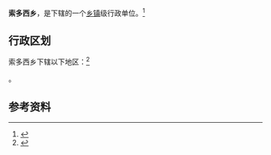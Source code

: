 {{中国乡级行政区|54/21/29/213/000}}

'''索多西乡'''，是{{PRC admin/fullname|54/21/29/213/000|3}}下辖的一个[[乡镇|乡镇]]级行政单位。<ref>{{PRC admin/ref sgc|{{PRC admin/parent|54/21/29/213/000}}}}</ref>

== 行政区划 ==

索多西乡下辖以下地区：<ref>{{PRC admin/ref sgc|54/21/29/213/000}}</ref>

{{PRC admin/children|54/21/29/213/000}}。

== 参考资料 ==

{{reflist}}

{{行政区划小作品}}
{{PRC admin/navcat|54/21/29/213/000}}